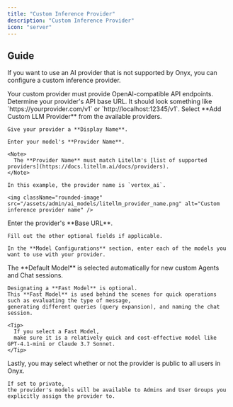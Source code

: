 ```yaml
---
title: "Custom Inference Provider"
description: "Custom Inference Provider"
icon: "server"
---
```



## Guide

If you want to use an AI provider that is not supported by Onyx, you can configure a custom inference provider.

<Tip>
  Your custom provider must provide OpenAI-compatible API endpoints.
</Tip>

<Steps>
  <Step title="Setup your Custom Inference Provider">
    Determine your provider's API base URL.
    It should look something like `https://yourprovider.com/v1` or `http://localhost:12345/v1`.
  </Step>

  <NavigateToAiModels />

  <Step title="Configure Custom Inference Provider">
    Select **Add Custom LLM Provider** from the available providers.

    Give your provider a **Display Name**.

    Enter your model's **Provider Name**.

    <Note>
      The **Provider Name** must match Litellm's [list of supported providers](https://docs.litellm.ai/docs/providers).
    </Note>

    In this example, the provider name is `vertex_ai`.

    <img className="rounded-image" src="/assets/admin/ai_models/litellm_provider_name.png" alt="Custom inference provider name" />
  </Step>

  <Step title="Configure Optional Fields and Models">
    Enter the provider's **Base URL**.

    Fill out the other optional fields if applicable.

    In the **Model Configurations** section, enter each of the models you want to use with your provider.
  </Step>

  <Step title="Configure Default and Fast Models">
    The **Default Model** is selected automatically for new custom Agents and Chat sessions.

    Designating a **Fast Model** is optional.
    This **Fast Model** is used behind the scenes for quick operations such as evaluating the type of message,
    generating different queries (query expansion), and naming the chat session.

    <Tip>
      If you select a Fast Model,
      make sure it is a relatively quick and cost-effective model like GPT-4.1-mini or Claude 3.7 Sonnet.
    </Tip>
  </Step>

  <Step title="Designate Provider Access">
    Lastly, you may select whether or not the provider is public to all users in Onyx.

    If set to private,
    the provider's models will be available to Admins and User Groups you explicitly assign the provider to.
  </Step>
</Steps>
